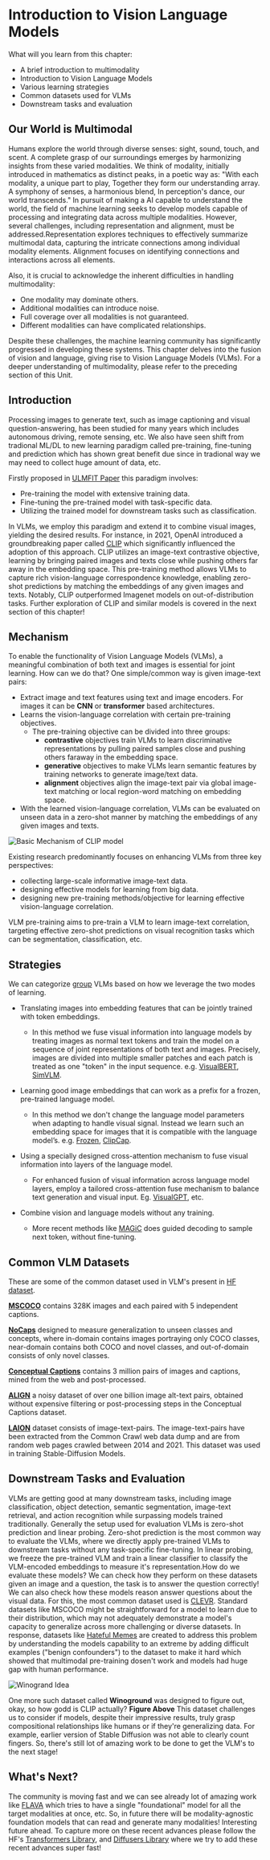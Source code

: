 # Introduction to Vision Language Models

What will you learn from this chapter:
- A brief introduction to multimodality
- Introduction to Vision Language Models
- Various learning strategies
- Common datasets used for VLMs
- Downstream tasks and evaluation

## Our World is Multimodal 
Humans explore the world through diverse senses: sight, sound, touch, and scent. A complete grasp of our surroundings emerges by harmonizing insights from these varied modalities.
We think of modality, initially introduced in mathematics as distinct peaks, in a poetic way as: "With each modality, a unique part to play, Together they form our understanding array. A symphony of senses, a harmonious blend, In perception's dance, our world transcends." In pursuit of making a AI capable to understand the world, the field of machine learning seeks to develop models capable of processing and integrating data across multiple modalities. However, several challenges, including representation and alignment, must be addressed.Representation explores techniques to effectively summarize multimodal data, capturing the intricate connections among individual modality elements. Alignment focuses on identifying connections and interactions across all elements.

Also, it is crucial to acknowledge the inherent difficulties in handling multimodality:
- One modality may dominate others.
- Additional modalities can introduce noise.
- Full coverage over all modalities is not guaranteed.
- Different modalities can have complicated relationships.

Despite these challenges, the machine learning community has significantly progressed in developing these systems. This chapter delves into the fusion of vision and language, giving rise to Vision Language Models (VLMs). For a deeper understanding of multimodality, please refer to the preceding section of this Unit.


## Introduction 
Processing images to generate text, such as image captioning and visual question-answering, has been studied for many years which includes autonomous driving, remote sensing, etc. We also have seen shift from tradional ML/DL to new learning paradigm called pre-training, fine-tuning and prediction which has shown great benefit due since in tradional way we may need to collect huge amount of data, etc. 

Firstly proposed in [ULMFIT Paper](https://aclanthology.org/P18-1031.pdf) this paradigm involves:
- Pre-training the model with extensive training data.
- Fine-tuning the pre-trained model with task-specific data.
- Utilizing the trained model for downstream tasks such as classification.

In VLMs, we employ this paradigm and extend it to combine visual images, yielding the desired results. For instance, in 2021, OpenAI introduced a groundbreaking paper called [CLIP](https://openai.com/research/clip) which significantly influenced the adoption of this approach. CLIP utilizes an image-text contrastive objective, learning by bringing paired images and texts close while pushing others far away in the embedding space. This pre-training method allows VLMs to capture rich vision-language correspondence knowledge, enabling zero-shot predictions by matching the embeddings of any given images and texts. Notably, CLIP outperformed Imagenet models on out-of-distribution tasks. Further exploration of CLIP and similar models is covered in the next section of this chapter!


## Mechanism
To enable the functionality of Vision Language Models (VLMs), a meaningful combination of both text and images is essential for joint learning. How can we do that? One simple/common way is given image-text pairs:
- Extract image and text features using text and image encoders. For images it can be **CNN** or **transformer** based architectures.
- Learns the vision-language correlation with certain pre-training objectives.
    - The pre-training objective can be divided into three groups:
        - **contrastive** objectives train VLMs to learn discriminative representations by pulling paired samples close and pushing others faraway in the embedding space.
        - **generative** objectives to make VLMs learn semantic features by training networks to generate image/text data.
        - **alignment** objectives align the image-text pair via global image-text matching or local region-word matching on embedding space.
- With the learned vision-language correlation, VLMs can be evaluated on unseen data in a zero-shot manner by matching the embeddings of any given images and texts.

![Basic Mechanism of CLIP model](https://huggingface.co/datasets/hf-vision/course-assets/resolve/99ac107ade7fb89aae792f3655341528e64e1fbb/clip_paper.png)

Existing research predominantly focuses on enhancing VLMs from three key perspectives:
- collecting large-scale informative image-text data. 
- designing effective models for learning from big data. 
- designing new pre-training methods/objective for learning effective vision-language correlation.

VLM pre-training aims to pre-train a VLM to learn image-text correlation, targeting effective zero-shot predictions on visual recognition tasks which can be segmentation, classification, etc. 

## Strategies
We can categorize [group](https://lilianweng.github.io/posts/2022-06-09-vlm/#no-training) VLMs based on how we leverage the two modes of learning.

- Translating images into embedding features that can be jointly trained with token embeddings.
    - In this method we fuse visual information into language models by treating images as normal text tokens and train the model on a sequence of joint representations of both text and images. Precisely, images are divided into multiple smaller patches and each patch is treated as one "token" in the input sequence. e.g. [VisualBERT](https://arxiv.org/abs/1908.03557), [SimVLM](https://arxiv.org/abs/2108.10904).

- Learning good image embeddings that can work as a prefix for a frozen, pre-trained language model.
    - In this method we don't change the language model parameters when adapting to handle visual signal. Instead we learn such an embedding space for images that it is compatible with the language model’s. e.g. [Frozen](https://arxiv.org/abs/2106.13884), [ClipCap](https://arxiv.org/abs/2111.09734).

- Using a specially designed cross-attention mechanism to fuse visual information into layers of the language model.
    - For enhanced fusion of visual information across language model layers, employ a tailored cross-attention fuse mechanism to balance text generation and visual input. Eg. [VisualGPT](https://arxiv.org/abs/2102.10407), etc.
- Combine vision and language models without any training.
    - More recent methods like [MAGiC](https://arxiv.org/abs/2205.02655) does guided decoding to sample next token, without fine-tuning.


## Common VLM Datasets
These are some of the common dataset used in VLM's present in [HF dataset](https://huggingface.co/docs/datasets/index).

**[MSCOCO](https://huggingface.co/datasets/HuggingFaceM4/COCO)** contains 328K images and each paired with 5 independent captions.

**[NoCaps](https://huggingface.co/datasets/HuggingFaceM4/NoCaps)** designed to measure generalization to unseen classes and concepts, where in-domain contains images portraying only COCO classes, near-domain contains both COCO and novel classes, and out-of-domain consists of only novel classes.

**[Conceptual Captions](https://huggingface.co/datasets/conceptual_captions)** contains 3 million pairs of images and captions, mined from the web and post-processed.

**[ALIGN](https://huggingface.co/blog/vit-align)**  a noisy dataset of over one billion image alt-text pairs, obtained without expensive filtering or post-processing steps in the Conceptual Captions dataset.

**[LAION](https://huggingface.co/collections/laion/openclip-datacomp-64fcac9eb961d0d12cb30bc3)** dataset consists of image-text-pairs. The image-text-pairs have been extracted from the Common Crawl web data dump and are from random web pages crawled between 2014 and 2021. This dataset was used in training Stable-Diffusion Models.


## Downstream Tasks and Evaluation
VLMs are getting good at many downstream tasks, including image classification, object detection, semantic segmentation, image-text retrieval, and action recognition while surpassing models trained traditionally. Generally the setup used for evaluation VLMs is zero-shot prediction and linear probing. Zero-shot prediction is the most common way to evaluate the VLMs, where we directly apply pre-trained VLMs to downstream tasks without any task-specific fine-tuning. In linear probing, we freeze the pre-trained VLM and train a linear classifier to classify the VLM-encoded embeddings to measure it's representation.How do we evaluate these models? We can check how they perform on these datasets given an image and a question, the task is to answer the question correctly! We can also check how these models reason answer questions about the visual data. For this, the most common dataset used is [CLEVR](https://cs.stanford.edu/people/jcjohns/clevr/). Standard datasets like MSCOCO might be straightforward for a model to learn due to their distribution, which may not adequately demonstrate a model's capacity to generalize across more challenging or diverse datasets. In response, datasets like [Hateful Memes](https://arxiv.org/abs/2005.04790) are created to address this problem by understanding the models capability to an extreme by adding difficult examples ("benign confounders") to the dataset to make it hard which showed that multimodal pre-training dosen't work and models had huge gap with human performance. 

![Winogrand Idea](https://huggingface.co/datasets/hf-vision/course-assets/resolve/99ac107ade7fb89aae792f3655341528e64e1fbb/winogrand_paper.png) 

One more such dataset called **Winoground** was designed to figure out, okay, so how godd is CLIP actually? **Figure Above** This dataset challenges us to consider if models, despite their impressive results, truly grasp compositional relationships like humans or if they're generalizing data. For example, earlier version of Stable Diffusion was not able to clearly count fingers. So, there's still lot of amazing work to be done to get the VLM's to the next stage! 


## What's Next?
The community is moving fast and we can see already lot of amazing work like [FLAVA](https://arxiv.org/abs/2112.04482) which tries to have a single "foundational" model for all the target modalities at once, etc. So, in future there will be modality-agnostic foundation models that can read and generate many modalities! Interesting future ahead. To capture more on these recent advances please follow the HF's [Transformers Library](https://huggingface.co/docs/transformers/index), and [Diffusers Library](https://huggingface.co/docs/diffusers/index) where we try to add these recent advances super fast!



